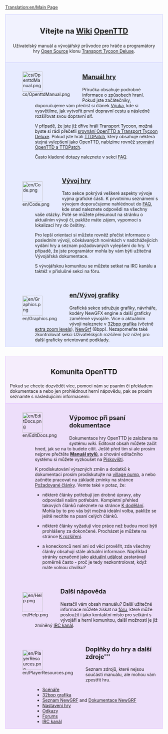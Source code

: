 [[Translation:en/Main Page]]

<div style="background-color: #f1f2fe; border: 1px solid #c7c8fe; margin: 0; padding: 1em 1em 1em 1em; text-align:center">
<div style="font-size:1.7em; font-weight:bold">Vítejte na [http://cs.wikipedia.org/wiki/Wiki Wiki] <span class="plainlinks">[http://www.openttd.org/ OpenTTD]</span></div>
Uživatelský manuál a vývojářský průvodce pro hráče a programátory hry [http://www.opensource.org/ Open Source] klonu [[cs/Archive/OpenTTD/Transport Tycoon Deluxe|Transport Tycoon Deluxe]].
</div>
<div style="background-color: #E7EBFF; border: 1px solid #c7c8fe; border-top:none; padding: 1em 1em 0em 1em; margin-bottom:2em">
<div style="float:left">[[File:cs/OpenttdManual.png|64px]]</div>
<div style="margin-left:80px; margin-bottom:4em">
<div style="font-size:1.4em; font-weight:bold">[[cs/Manual/OpenTTD|Manuál hry]]</div>
Příručka obsahuje podrobné informace o způsobech hraní. Pokud jste začátečníky, doporučujeme vám přečíst si článek [[cs/Manual/Tutorial/Výuka|Výuka]], kde si vysvětlíme, jak vytvořit první dopravní cestu a následně rozšiřovat svou dopravní síť.

V případě, že jste již dříve hráli Transport Tycoon, možná byste si rádi přečetli [[cs/Archive/OpenTTD/Srovnání OpenTTD a Transport Tycoon Deluxe|srovnání OpenTTD a Transport Tycoon Deluxe]]. Pokud jste hráli [[cs/TTDPatch|TTDPatch]], který obsahuje některá stejná vylepšení jako OpenTTD, nabízíme rovněž [[cs/Srovnání OpenTTD a TTDPatch|srovnání OpenTTD a TTDPatch]].

Často kladené dotazy naleznete v sekci [[cs/Archive/Community/FAQ|FAQ]].
</div>

<div style="float:left">[[File:en/Code.png|64px]]</div>
<div style="margin-left:80px; margin-bottom:4em">
<div style="font-size:1.4em; font-weight:bold">[[cs/Vývoj hry|Vývoj hry]]</div>
Tato sekce pokrývá veškeré aspekty vývoje vyjma grafické části. K prvotnímu seznámení s vývojem doporučujeme nahlédnout do [[cs/Archive/Community/FAQ|FAQ]], kde snad naleznete odpovědi na všechny vaše otázky. Poté se můžete přesunout na stránku o aktuálním vývoji či, pakliže máte zájem, vypomoci s lokalizací hry do češtiny.

Pro lepší orientaci si můžete rovněž přečíst informace o posledním vývoji, očekávaných novinkách v nadchážejících vydání hry a seznam požadovaných vylepšení do hry. V případě, že jste programátor mohla by vám býti užitečná Vývojářská dokumentace.

S vývojářskou komunitou se můžete setkat na IRC kanálu a taktéž v příslušné sekci na fóru.</div>

<div style="float:left">[[File:en/Graphics.png|64px]]</div>
<div style="margin-left:80px; margin-bottom:1em; min-height:64px">
<div style="font-size:1.4em; font-weight:bold">[[en/Vývoj grafiky]]</div>
Grafická sekce sdružuje grafiky, návrháře, kodéry NewGFX engine a další graficky zaměřené vývojáře. Více o aktuálním vývoji naleznete v [[cs/32bit Graphics Development|32bpp grafika]] (včetně [[cs/32bpp Extra Zoom Levels|extra zoom levels]]), [[cs/NewGRF Documentation|NewGrf]] (8bpp). Nezapomeňte také zkontrolovat sekci Uživatelských rozšíření (viz níže) pro další graficky orientované podklady.
</div>
</div>

<div style="background-color: #F5EDFC; border: 1px solid #E1BBFF; margin: 0; padding: 1em 1em 0em 1em;">
<div style="font-size:1.6em; font-weight:bold; text-align:center">Komunita OpenTTD</div>
Pokud se chcete dozvědět více, pomoci nám se psaním či překladem dokumentace a nebo jen prohlédnout herní nápovědu, pak se prosím seznamte s následujícími informacemi:
</div>

<div style="background-color: #EDDEFA; border: 1px solid #E1BBFF; border-top:none; padding: 1em 1em 0em 1em;">

<div style="float:left">[[File:en/EditDocs.png|64px]]</div>
<div style="margin-left:80px; margin-bottom:4em">
<div style="font-size:1.4em; font-weight:bold">Výpomoc při psaní dokumentace</div>
Dokumentace hry OpenTTD je založena na systému <em>wiki</em>. Editovat obsah můžete začít hned, jak se na to budete cítit. Ještě před tím si ale prosím nejprve přečtěte '''[[en/Manual of Style|Manuál stylů]]''', a chování editačního systému si můžete vyzkoušet na [[en/Sandbox|Pískovišti]].  

K prodiskutování výrazných změn a dodatků k dokumentaci prosím prodiskutujte na [[en/Archive/Community/Village Pump|village pump]], a nebo začněte pracovat na základě zmínky na stránce [[en/Requested Articles|Požadované články]]. Vemte také v potaz, že:

*některé články potřebují jen drobné úpravy, aby odpovídali našim potřebám. Kompletní přehled takových článků naleznete na stránce [[:Category:en/To do|K dodělání]]. Mohla by to pro vás být možná ideální volba, pakliže se ještě necítíte na psaní celých článků.

*některé články vyžadují více práce než budou moci býti prohlášeny za dokončené. Procházet je můžete na stránce [[:Category:en/Articles to be expanded|K rozšíření]]. 

*a koneckonců není ani od věci prověřit, zda všechny články obsahují stále aktuální informace. Například stránky označené jako [[:Category:en/Current events|aktuální událost]] zastarávají poměrně často - proč je tedy nezkontrolovat, když máte volnou chvilku?
</div>

<div style="float:left">[[File:en/Help.png|64px]]</div>
<div style="margin-left:80px; margin-bottom:4em">
<div style="font-size:1.4em; font-weight:bold">Další nápověda</div>
Nestačil vám obsah manuálu? Další užitečné informace můžete získat na [http://www.tt-forums.net/viewforum.php?f=55 fóru], které může posloužit i jako kontaktní místo pro setkání s vývojáři a herní komunitou, další možností je již zmíněný [[en/Development/IRC channel|IRC kanál]].
</div>

<div style="float:left">[[File:en/PlayerResources.png|64px]]</div>
<div style="margin-left:80px; margin-bottom:1em">
<div style="font-size:1.4em; font-weight:bold">Doplňky do hry a další zdroje'''</div>
Seznam zdrojů, které nejsou součásti manuálu, ale mohou vám zpestřit hru.
*[[en/Archive/Lists/List of player-made scenarios|Scénáře]]
*[[en/Archive/Old 32bpp/List of downloadable 32 bpp tars|32bpp grafika]]
*[[en/Community/NewGRF/Main Page|Seznam NewGRF]] and [[en/Manual/NewGRF|Dokumentace NewGRF]]
*[[en/Archive/Manual/Settings/Advanced Settings|Nastavení hry]]
*[[en/Archive/Lists/Links|Odkazy]]
*[http://www.tt-forums.net/viewforum.php?f=55 Forums]
*[[en/Development/IRC channel|IRC kanál]]
</div>
</div>